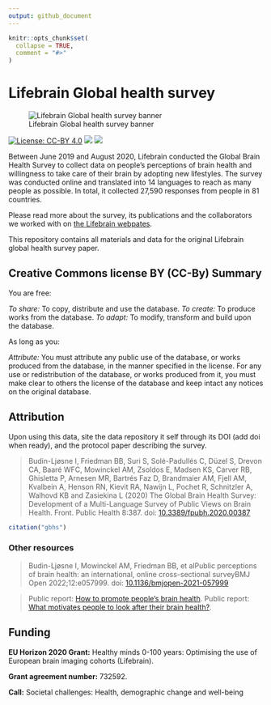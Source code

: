 ```yaml
---
output: github_document
---
```


<!-- README.md is generated from README.Rmd. Please edit that file -->

```r
knitr::opts_chunk$set(
  collapse = TRUE,
  comment = "#>"
)
```

# Lifebrain Global health survey

![Lifebrain Global health survey banner](./inst/img/lifebrain-banner-1771x417-72px.jpeg)

<!-- badges: start -->
[![License: CC-BY 4.0](https://img.shields.io/badge/license-CC--BY 4.0-blue.svg)](https://cran.r-project.org/web/licenses/CC-BY 4.0)
[![](https://img.shields.io/github/languages/code-size/lifebrain/gbhs.svg)](https://github.com/Lifebrain/gbhs)
[![](https://img.shields.io/badge/doi-10.3389/fpubh.2020.00387-green.svg)](https://doi.org/10.3389/fpubh.2020.00387)
<!-- badges: end -->

Between June 2019 and August 2020, Lifebrain conducted the Global Brain Health Survey to collect data on people’s perceptions of brain health and willingness to take care of their brain by adopting new lifestyles. The survey was conducted online and translated into 14 languages to reach as many people as possible. In total, it collected 27,590 responses from people in 81 countries.

Please read more about the survey, its publications and the collaborators we worked with on [the Lifebrain webpates](https://www.lifebrain.uio.no/global-brain-health-survey/).

This repository contains all materials and data for the original Lifebrain global health survey paper.


## Creative Commons license BY (CC-By) Summary
You are free:

_To share:_ To copy, distribute and use the database.
_To create:_ To produce works from the database.
_To adapt:_ To modify, transform and build upon the database.

As long as you:

_Attribute:_ You must attribute any public use of the database, or works produced from the database, in the manner specified in the license. For any use or redistribution of the database, or works produced from it, you must make clear to others the license of the database and keep intact any notices on the original database.


## Attribution
Upon using this data, site the data repository it self through its DOI (add doi when ready), and the protocol paper describing the survey.

> Budin-Ljøsne I, Friedman BB, Suri S, Solé-Padullés C, Düzel S, Drevon CA, Baaré WFC, Mowinckel AM, Zsoldos E, Madsen KS, Carver RB, Ghisletta P, Arnesen MR, Bartrés Faz D, Brandmaier AM, Fjell AM, Kvalbein A, Henson RN, Kievit RA, Nawijn L, Pochet R, Schnitzler A, Walhovd KB and Zasiekina L (2020) The Global Brain Health Survey: Development of a Multi-Language Survey of Public Views on Brain Health. Front. Public Health 8:387. doi: [10.3389/fpubh.2020.00387](https://www.frontiersin.org/articles/10.3389/fpubh.2020.00387/full)

```r
citation("gbhs")
```

### Other resources

> Budin-Ljøsne I, Mowinckel AM, Friedman BB, et alPublic perceptions of brain health: an international, online cross-sectional surveyBMJ Open 2022;12:e057999. doi: [10.1136/bmjopen-2021-057999](https://bmjopen.bmj.com/content/12/4/e057999)

> Public report: [How to promote people's brain health](https://www.lifebrain.uio.no/news/how-to-promote.html).
> Public report: [What motivates people to look after their brain health?](https://www.lifebrain.uio.no/news/what-motivates.html).

## Funding
**EU Horizon 2020 Grant:** Healthy minds 0-100 years: Optimising the use of European brain imaging cohorts (Lifebrain).

**Grant agreement number:** 732592.

**Call:** Societal challenges: Health, demographic change and well-being


